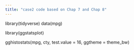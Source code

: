 ```yaml
---
title: "case2 code based on Chap 7 and Chap 8"
---
```



library(tidyverse)
data(mpg)


library(ggstatsplot)

gghistostats(mpg, cty, test.value = 16, ggtheme = theme_bw)

